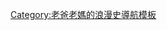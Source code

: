 {{Navbox
| name = 老爸老媽的浪漫史各集
| title = 《[[老爸老媽的浪漫史]]》[[老爸老媽的浪漫史集數列表|各集]]
|listclass = hlist
| state = {{{state<includeonly>|collapsed</includeonly>}}}

|group1= [[老爸老媽的浪漫史 (第一季)| 第一季]]
|list1 =
* "[[Pilot (老爸老媽的浪漫史)|Pilot]]"
* "[[Purple Giraffe]]"
* "[[Sweet Taste of Liberty]]"
* "[[Return of the Shirt]]"
* "[[Okay Awesome]]"
* "[[Slutty Pumpkin]]"
* "[[Matchmaker (老爸老媽的浪漫史)|Matchmaker]]"
* "[[The Duel (老爸老媽的浪漫史)|The Duel]]"
* "[[Belly Full of Turkey]]"
* "[[The Pineapple Incident]]"
* "[[The Limo (老爸老媽的浪漫史)|The Limo]]"
* "[[The Wedding (老爸老媽的浪漫史)|The Wedding]]"
* "[[Drumroll, Please]]"
* "[[Zip, Zip, Zip]]"
* "[[Game Night]]"
* "[[Cupcake (老爸老媽的浪漫史)|Cupcake]]"
* "[[Life Among the Gorillas]]"
* "[[Nothing Good Happens After 2 A.M.]]"
* "[[Mary the Paralegal]]"
* "[[Best Prom Ever]]"
* "[[Milk (老爸老媽的浪漫史)|Milk]]"
* "[[Come On (老爸老媽的浪漫史)|Come On]]"

|group2= [[老爸老媽的浪漫史 (第二季)|第二季]]
|list2 =
* "[[Where Were We? (老爸老媽的浪漫史)|Where Were We?]]"
* "[[The Scorpion and the Toad]]"
* "[[Brunch (老爸老媽的浪漫史)|Brunch]]"
* "[[Ted Mosby: Architect]]"
* "[[World's Greatest Couple]]"
* "[[Aldrin Justice]]"
* "[[Swarley]]"
* "[[Atlantic City (老爸老媽的浪漫史)|Atlantic City]]"
* "[[Slap Bet]]"
* "[[Single Stamina]]"
* "[[How Lily Stole Christmas]]"
* "[[First Time in New York]]"
* "[[Columns (老爸老媽的浪漫史)|Columns]]"
* "[[Monday Night Football (老爸老媽的浪漫史)|Monday Night Football]]"
* "[[Lucky Penny]]"
* "[[Stuff (老爸老媽的浪漫史)|Stuff]]"
* "[[Arrivederci, Fiero]]"
* "[[Moving Day (老爸老媽的浪漫史)|Moving Day]]"
* "[[Bachelor Party (老爸老媽的浪漫史)|Bachelor Party]]"
* "[[Showdown (老爸老媽的浪漫史)|Showdown]]"
* "[[Something Borrowed (老爸老媽的浪漫史)|Something Borrowed]]"
* "[[Something Blue (老爸老媽的浪漫史)|Something Blue]]"

|group3= [[老爸老媽的浪漫史 (第三季)|第三季]]
|list3 =
* "[[Wait for It]]"
* "[[We're Not from Here]]"
* "[[Third Wheel]]"
* "[[Little Boys]]"
* "[[How I Met Everyone Else]]"
* "[[I'm Not That Guy]]"
* "[[Dowisetrepla]]"
* "[[Spoiler Alert (老爸老媽的浪漫史)|Spoiler Alert]]"
* "[[Slapsgiving]]"
* "[[The Yips]]"
* "[[The Platinum Rule (老爸老媽的浪漫史)|The Platinum Rule]]"
* "[[No Tomorrow (老爸老媽的浪漫史)|No Tomorrow]]"
* "[[Ten Sessions]]"
* "[[The Bracket]]"
* "[[The Chain of Screaming]]"
* "[[Sandcastles in the Sand]]"
* "[[The Goat (老爸老媽的浪漫史)|The Goat]]"
* "[[Rebound Bro]]"
* "[[Everything Must Go (老爸老媽的浪漫史)|Everything Must Go]]"
* "[[Miracles (老爸老媽的浪漫史)|Miracles]]"

|group4= [[老爸老媽的浪漫史 (第四季)|第四季]]
|list4 =
* "[[Do I Know You?]]"
* "[[The Best Burger in New York]]"
* "[[I Heart NJ]]"
* "[[Intervention (老爸老媽的浪漫史)|Intervention]]"
* "[[Shelter Island (老爸老媽的浪漫史)|Shelter Island]]"
* "[[Happily Ever After (老爸老媽的浪漫史)|Happily Ever After]]"
* "[[Not a Father's Day]]"
* "[[Woooo!]]"
* "[[The Naked Man (老爸老媽的浪漫史)|The Naked Man]]"
* "[[The Fight (老爸老媽的浪漫史)|The Fight]]"
* "[[Little Minnesota]]"
* "[[Benefits (老爸老媽的浪漫史)|Benefits]]"
* "[[Three Days of Snow]]"
* "[[The Possimpible]]"
* "[[The Stinsons]]"
* "[[Sorry, Bro]]"
* "[[The Front Porch]]"
* "[[Old King Clancy]]"
* "[[Murtaugh (老爸老媽的浪漫史)|Murtaugh]]"
* "[[Mosbius Designs]]"
* "[[The Three Days Rule]]"
* "[[Right Place, Right Time (老爸老媽的浪漫史)|Right Place, Right Time]]"
* "[[As Fast as She Can]]"
* "[[The Leap (老爸老媽的浪漫史)|The Leap]]"

|group5= [[老爸老媽的浪漫史 (第五季)|第五季]]
|list5 =
* "[[Definitions (老爸老媽的浪漫史)|Definitions]]"
* "[[Double Date (老爸老媽的浪漫史)|Double Date]]"
* "[[Robin 101]]"
* "[[The Sexless Innkeeper]]"
* "[[Duel Citizenship]]"
* "[[Bagpipes (老爸老媽的浪漫史)|Bagpipes]]"
* "[[The Rough Patch]]"
* "[[The Playbook (老爸老媽的浪漫史)|The Playbook]]"
* "[[Slapsgiving 2: Revenge of the Slap]]"
* "[[The Window (老爸老媽的浪漫史)|The Window]]"
* "[[Last Cigarette Ever]]"
* "[[Girls Versus Suits]]"
* "[[Jenkins (老爸老媽的浪漫史)|Jenkins]]" 
* "[[Perfect Week]]"
* "[[Rabbit or Duck]]"
* "[[Hooked (老爸老媽的浪漫史)|Hooked]]"
* "[[Of Course (老爸老媽的浪漫史)|Of Course]]"
* "[[Say Cheese (老爸老媽的浪漫史)|Say Cheese]]"
* "[[Zoo or False]]"
* "[[Home Wreckers]]"
* "[[Twin Beds (老爸老媽的浪漫史)|Twin Beds]]"
* "[[Robots Versus Wrestlers]]"
* "[[The Wedding Bride]]"
* "[[Doppelgangers (老爸老媽的浪漫史)|Doppelgangers]]"

|group6= [[老爸老媽的浪漫史 (第六季)|第六季]]
|list6 =
* "[[Big Days]]"
* "[[Cleaning House]]"
* "[[Unfinished (老爸老媽的浪漫史)|Unfinished]]"
* "[[Subway Wars]]"
* "[[Architect of Destruction]]"
* "[[Baby Talk (老爸老媽的浪漫史)|Baby Talk]]"
* "[[Canning Randy]]"
* "[[Natural History (老爸老媽的浪漫史)|Natural History]]"
* "[[Glitter (老爸老媽的浪漫史)|Glitter]]"
* "[[Blitzgiving]]"
* "[[The Mermaid Theory]]"
* "[[False Positive (老爸老媽的浪漫史)|False Positive]]"
* "[[Bad News (老爸老媽的浪漫史)|Bad News]]"
* "[[Last Words (老爸老媽的浪漫史)|Last Words]]"
* "[[Oh Honey]]"
* "[[Desperation Day]]"
* "[[Garbage Island (老爸老媽的浪漫史)|Garbage Island]]" 
* "[[A Change of Heart]]" 
* "[[Legendaddy]]"
* "[[The Exploding Meatball Sub]]"
* "[[Hopeless (老爸老媽的浪漫史)|Hopeless]]"
* "[[The Perfect Cocktail]]"
* "[[Landmarks (老爸老媽的浪漫史)|Landmarks]]"
* "[[Challenge Accepted]]"

|group7=[[老爸老媽的浪漫史 (第七季)|第七季]]
|list7 =
* "[[The Best Man (老爸老媽的浪漫史)|The Best Man]]"
* "[[The Naked Truth (老爸老媽的浪漫史)|The Naked Truth]]"
* "[[Ducky Tie]]"
* "[[The Stinson Missile Crisis]]"
* "[[Field Trip (老爸老媽的浪漫史)|Field Trip]]"
* "[[Mystery vs. History]]"
* "[[Noretta]]"
* "[[The Slutty Pumpkin Returns]]"
* "[[Disaster Averted]]"
* "[[Tick Tick Tick (老爸老媽的浪漫史)|Tick, Tick, Tick...]]"
* "[[The Rebound Girl]]"
* "[[Symphony of Illumination]]"
* "[[Tailgate (老爸老媽的浪漫史)|Tailgate]]"
* "[[46 Minutes]]"
* "[[The Burning Beekeeper]]"
* "[[The Drunk Train]]"
* "[[No Pressure (老爸老媽的浪漫史)|No Pressure]]"
* "[[Karma (老爸老媽的浪漫史)|Karma]]"
* "[[The Broath]]"
* "[[Trilogy Time]]"
* "[[Now We're Even]]"
* "[[Good Crazy]]"
* "[[The Magician's Code]]"
|group8=[[老爸老媽的浪漫史 (第八季)|第八季]]
|list8 =
* "[[Farhampton]]"
* "[[The Pre-Nup]]"
* "[[Nannies (老爸老媽的浪漫史)|Nannies]]"
* "[[Who Wants to Be a Godparent?]]"
* "[[The Autumn of Break-Ups]]"
* "[[Splitsville]]"
* "[[The Stamp Tramp]]"
* "[[Twelve Horny Women]]"
* "[[Lobster Crawl]]"
* "[[The Over-Correction]]"
* "[[The Final Page]]"
* "[[Band or DJ?]]"
* "[[Ring Up!]]"
* "[[P.S. I Love You (老爸老媽的浪漫史)|P.S. I Love You]]"
* "[[Bad Crazy]]"
* "[[The Ashtray]]"
* "[[Weekend at Barney's]]"
* "[[The Fortress (老爸老媽的浪漫史)|The Fortress]]"
* "[[The Time Travelers (老爸老媽的浪漫史)|The Time Travelers]]"
* "[[Romeward Bound]]"
* "[[The Bro Mitzvah]]"
* "[[Something Old]]"
* "[[Something New (老爸老媽的浪漫史)|Something New]]"
|group9=[[老爸老媽的浪漫史 (第九季)| 第九季]]
|list9 =
* "[[The Locket (老爸老媽的浪漫史)|The Locket]]"
* "[[Coming Back (老爸老媽的浪漫史)|Coming Back]]"
}}<noinclude>
{{collapsible option}}
[[Category:老爸老媽的浪漫史導航模板]]
</noinclude>